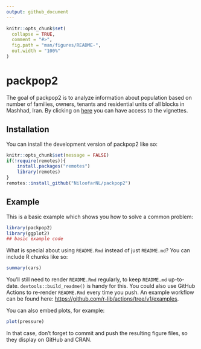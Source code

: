 ```yaml
---
output: github_document
---
```


<!-- README.md is generated from README.Rmd. Please edit that file -->

```r
knitr::opts_chunk$set(
  collapse = TRUE,
  comment = "#>",
  fig.path = "man/figures/README-",
  out.width = "100%"
)
```

# packpop2

<!-- badges: start -->
<!-- badges: end -->

The goal of packpop2 is to analyze information about population based on number of families, owners, tenants and residential units of all blocks in Mashhad, Iran.
By clicking on [here](https://niloofarnl.github.io/packpop2/reference/population_density.html) you can have access to the vignettes.

## Installation

You can install the development version of packpop2 like so:

```r
knitr::opts_chunk$set(message = FALSE)
if(!require(remotes)){
    install.packages("remotes")
    library(remotes)
}
remotes::install_github("NiloofarNL/packpop2")
```

## Example

This is a basic example which shows you how to solve a common problem:

```r
library(packpop2)
library(ggplot2)
## basic example code
```

What is special about using `README.Rmd` instead of just `README.md`? You can include R chunks like so:

```r
summary(cars)
```

You'll still need to render `README.Rmd` regularly, to keep `README.md` up-to-date. `devtools::build_readme()` is handy for this. You could also use GitHub Actions to re-render `README.Rmd` every time you push. An example workflow can be found here: <https://github.com/r-lib/actions/tree/v1/examples>.

You can also embed plots, for example:

```r
plot(pressure)
```

In that case, don't forget to commit and push the resulting figure files, so they display on GitHub and CRAN.
